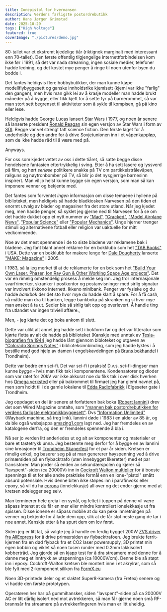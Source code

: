 ```yaml
---
title: Ionepistol for hvermansen
description: Verdens farligste postordrebutikk
author: Hans Jørgen Grimstad
date: 2025-10-29
tags: ["High Voltage"]
featured: true
coverImage: "./pictures/demo.jpg"
---
```



80-tallet var et ekstremt kjedelige tiår (riktignok marginalt med interessant enn 70-tallet). Den første offentlig tilgjengelige internettforbindelsen kom ikke før i 1991, så det var nada streaming, ingen sosiale medier, telefoner hadde ledning, og det kostet mye penger å ringe til noen utenfor byen du bodde i.

Det fantes heldigvis flere hobbybutikker, der man kunne kjøpe modellflybyggesett og ganske innholdsrike kjemisett (kjemi var ikke "farlig" den gangen), men hvis man gikk lei av å krasje modeller man hadde brukt måneder på å bygge, eller fikk kjeft for å sette fyr på barnerommet, så var man stort sett begrenset til aktiviteter som å sykle til kompisen, gå på kino eller lese.

Heldigvis hadde George Lucas lansert [Star Wars](https://www.imdb.com/title/tt0076759/?ref_=nv_sr_srsg_1_tt_7_nm_0_in_0_q_star%2520wa) i 1977, og noen år senere så lanserte president [Ronald Reagan](https://en.wikipedia.org/wiki/Ronald_Reagan) sin egen versjon av Star Wars i form av [SDI](https://en.wikipedia.org/wiki/Strategic_Defense_Initiative). Begge var vel strengt tatt science fiction. Den første laget for å underholde og den andre for å drive Sovjetunionen inn i et våpenkappløp, som de ikke hadde råd til å være med på.

Anyways.

For oss som kjedet vettet av oss i dette tiåret, så satte begge disse hendelsene fantasien ettertrykkelig i sving. Etter å ha sett lasere og lyssverd på film, og hørt _seriøse_ politikere snakke på TV om partikkelstrålevåpen, railguns og nøytronbomber på TV, så blir jo det nysgjerrige barnesinn inspirert. Man vil jo helst kunne bygge sin egen versjon, som man så kan imponere venner og bekjente med.

Det fantes som forventet _ingen_ informasjon om disse temaene i hyllene på biblioteket, men heldigvis så hadde bladkiosken Narvesen på den tiden et enormt utvalg av blader og magasiner fra det store utland. Når jeg kjedet meg, men hadde penger, så syklet jeg gjerne ned til Narvesen for å se om det hadde dukket opp et nytt nummer av ["Mad"](https://en.wikipedia.org/wiki/Mad_(magazine)), ["Cracked"](https://en.wikipedia.org/wiki/Cracked_(magazine)), ["Model Airplane News"](https://membership.modelairplanenews.com/), ["Popular Science"](https://www.popsci.com/) eller ["Popular Mechanics"](https://www.popularmechanics.com/). Unge hjerner trenger stimuli og alternativene fotball eller religion var uaktuelle for mitt vedkommende.

Noe av det mest spennende i de to siste bladene var reklamene bak i bladene. Jeg fant blant annet reklame for en bokklubb som het ["TAB Books"](https://en.wikipedia.org/wiki/TAB_Books) i USA. Dette var en bokklubb for makere lenge før [Dale Dougherty](https://en.wikipedia.org/wiki/Dale_Dougherty) lanserte ["MAKE: Magazine"](https://makezine.com/) i 2005.

I 1983, så la jeg merket til at de reklamerte for en bok som het ["Build Your Own Laser, Phaser, Ion Ray Gun & Other Working Space Age projects"](https://ia801508.us.archive.org/3/items/BuildYourOwnLaserPhaserIonRayGunAndOtherWorkingSpaceAgeProjectsRobertE.Iannini/Build%20Your%20Own%20Laser%2C%20Phaser%2C%20Ion%20Ray%20Gun%20and%20Other%20Working%20Space%20Age%20Projects%20%28Robert%20E.%20Iannini%29.pdf). Det var en rimelig omstendelig prosess å melde seg inn. Jeg tror internasjonale svarfrimerker, skranker i postkontor og postanvisninger med sirlig signatur var involvert (ikkono internett. Ikkeno minibank. Penger var fysiske og du hadde _bankbok_ der det sto hvor mye du hadde klart å spare. For å få cash, så måtte man dra til banken, legge bankboka på skranken og si hvor mye man ønsket å ta ut. Sedler ble så sirlig talt opp og overlevert. Å handle ting fra utlandet var ingen triviell affære.,

Men, - jeg klarte det og boka ankom til slutt.

<ZoomImage src={bookCover} width="900"/>

Dette var ulikt alt annet jeg hadde sett i bokform før og det var litteratur som kjørte fletta av alt de hadde på biblioteket (Kanskje med unntak av [Tesla-biografien fra 1944](https://www.amazon.com/Prodigal-Genius-Life-Nikola-Tesla/dp/1596057130) jeg hadde lånt gjennom bibloteket og utgaven av ["Colorado Springs Notes"](https://www.scribd.com/doc/335469/Nikola-Tesla-s-Colorado-Springs-Notes) i biblioteksinnbinding, som jeg hadde lyktes i å bestille med god hjelp av damen i engelskavdelingen på [Bruns bokhandel](https://no.wikipedia.org/wiki/F._Bruns_Bokhandel) i Trondheim).

Dette var bedre enn sci-fi. Det var sci-fi i praksis! D.v.s. sci-fi-dingser man kunne _bygge_ - hvis man fikk tak i komponentene. Kondensatorer og dioder som var ratet for 20kV var ikke akkurat noe du fikk tak i over disk hverken hos [Omega verksted](https://www.omegav.ntnu.no/) eller på bakrommet til firmaet jeg har glemt navnet på, men som holdt til i de gamle lokalene til [Edda Radiofabrikk](https://snl.no/Edda_radiofabrikk) i Elgeseter gate i Trondheim.


Jeg oppdaget en del år senere at forfatteren bak boka ([Robert Iannini](https://www.wired.com/2013/01/information-unlimited/)) drev det som Wired Magazine omtalte, som ["mannen bak postordrebutikken for verdens farligste elektronikkbyggesett"](https://www.wired.com/2013/01/information-unlimited/). Dvs ["Information Unlimited"](https://web.archive.org/web/20230718194519/https://www.amazing1.com/)(Wayback machine, så treg link). Iannini døde i 1983 i en alder av 85 år, og da ble også websjappa [amazing1.com](https://web.archive.org/web/20230718194519/https://www.amazing1.com/) lagt ned. Jeg har fremdeles en av katalogene derfra, og den er fremdeles spennende å bla i.

<ZoomImage src={catalogCover} width="900"/>
<ZoomImage src={catalogPage} width="900"/>

Nå ser jo verden litt anderledes ut og alt av komponenter og materialer er bare et tastetrykk unna. Jeg bestemte meg derfor for å bygge en av Iannini sine kreasjoner til [Trondheim Skaperfest](https://www.skaperfest.no/) for et par år siden.
Kretsen er rimelig enkel, og baserer seg på at man genererer høyspenning ved å drive primærsiden på en flybacktrafo (uten innebygget likeretter) med et par transistorer. Man jorder så enden av sekundærspolen og kjører så "lavspent"-siden (ca 20000V) inn in [Cockroft Walton multiplier](https://en.wikipedia.org/wiki/Cockcroft%E2%80%93Walton_generator) for å booste spenninga til et for alle andre praktiske formål enn en ione-"pistol" smått absurd potensiale. Hvis denne biten ikke støpes inn i parafinvoks eller epoxy, så vil du ha [corona](https://en.wikipedia.org/wiki/Corona_discharge) (ionelekkasje) all over og det ender gjerne med at kretsen ødelegger seg selv.

Man terminerer hele greia i en synål, og feltet i tuppen på denne vil være såpass intenst at du får en mer eller mindre kontrollert ionelekkasje ut fra spissen. Disse ionene er såpass mobile at du kan peke innretningen på venner og bekjente for å lade dem opp, slik at de får støt neste gang de tar i noe annet. Kanskje etter å ha spurt dem om lov først.

<ZoomImage src={circuit} width="900"/>

Siden jeg er litt lat, så valgte jeg å handle en ferdig bygget 200W [ZVS driver fra AliExpress](https://www.aliexpress.com/w/wholesale-200W-zvs-driver.html) for å drive primærsiden av flybacktrafoen. Jeg brukte ferrit-kjernen fra en død flyback fra et CO2 laser powersupply, 3D printet min egen bobbin og viklet så noen tusen runder med 0.2mm lakkisolert kobbertråd. Jeg gjorde så en kjapp test for å dra streamere med denne for å danne meg et inntrykk av utspenninga (ca 10000V/cm). Denne ble så støpt inn i epoxy.
Cockroft-Walton kretsen ble montert inne i et akrylrør, som så ble fylt med 2-komponent silikon fra [FormX.eu](https://formx.eu/)

Noen 3D-printede deler og et slaktet Super8-kamera (fra Fretex) senere og vi hadde den første prototypen.

<ZoomImage src={demo} width="900"/>

Operatøren her har på gummihansker, siden "lavspent"-siden på ca 20000V AC er litt dårlig isolert ned mot avtrekkeren, så man får gjerne noen små RF-brannsår fra streamere på avtrekkerfingeren hvis man er litt uheldig.
